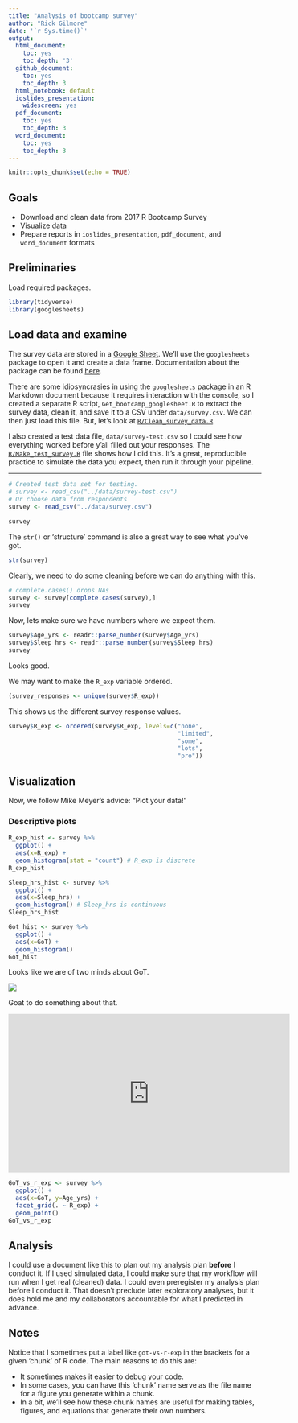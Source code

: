 ```yaml
---
title: "Analysis of bootcamp survey"
author: "Rick Gilmore"
date: '`r Sys.time()`'
output:
  html_document:
    toc: yes
    toc_depth: '3'
  github_document:
    toc: yes
    toc_depth: 3
  html_notebook: default
  ioslides_presentation:
    widescreen: yes
  pdf_document:
    toc: yes
    toc_depth: 3
  word_document:
    toc: yes
    toc_depth: 3
---
```


```r
knitr::opts_chunk$set(echo = TRUE)
```

## Goals

- Download and clean data from 2017 R Bootcamp Survey
- Visualize data
- Prepare reports in `ioslides_presentation`, `pdf_document`, and `word_document` formats

## Preliminaries

Load required packages.

```r
library(tidyverse)
library(googlesheets)
```

## Load data and examine

The survey data are stored in a [Google Sheet](https://docs.google.com/spreadsheets/d/1Ay56u6g4jyEEdlmV2NHxTLBlcjI2gHavta-Ik0kGrpg/edit#gid=896447063). We'll use the `googlesheets` package to open it and create a data frame. Documentation about the package can be found [here](https://cran.r-project.org/web/packages/googlesheets/vignettes/basic-usage.html).

There are some idiosyncrasies in using the `googlesheets` package in an R Markdown document because it requires interaction with the console, so I created a separate R script, `Get_bootcamp_googlesheet.R` to extract the survey data, clean it, and save it to a CSV under `data/survey.csv`.
We can then just load this file.
But, let's look at [`R/Clean_survey_data.R`](../R/Clean_survey_data.R).

I also created a test data file, `data/survey-test.csv` so I could see how everything worked before y'all filled out your responses.
The [`R/Make_test_survey.R`](../R/Make_test_survey.R) file shows how I did this.
It's a great, reproducible practice to simulate the data you expect, then run it through your pipeline.

---

```r
# Created test data set for testing.
# survey <- read_csv("../data/survey-test.csv")
# Or choose data from respondents
survey <- read_csv("../data/survey.csv")
```

```r
survey
```

The `str()` or 'structure' command is also a great way to see what you've got.

```r
str(survey)
```

Clearly, we need to do some cleaning before we can do anything with this.

```r
# complete.cases() drops NAs
survey <- survey[complete.cases(survey),]
survey
```

Now, lets make sure we have numbers where we expect them.

```r
survey$Age_yrs <- readr::parse_number(survey$Age_yrs)
survey$Sleep_hrs <- readr::parse_number(survey$Sleep_hrs)
survey
```

Looks good.

We may want to make the `R_exp` variable ordered.

```r
(survey_responses <- unique(survey$R_exp))
```

This shows us the different survey response values.

```r
survey$R_exp <- ordered(survey$R_exp, levels=c("none",
                                               "limited",
                                               "some",
                                               "lots",
                                               "pro"))
```

## Visualization

Now, we follow Mike Meyer's advice: "Plot your data!"

### Descriptive plots

```r
R_exp_hist <- survey %>%
  ggplot() +
  aes(x=R_exp) +
  geom_histogram(stat = "count") # R_exp is discrete
R_exp_hist
```

```r
Sleep_hrs_hist <- survey %>%
  ggplot() +
  aes(x=Sleep_hrs) +
  geom_histogram() # Sleep_hrs is continuous
Sleep_hrs_hist
```

```r
Got_hist <- survey %>%
  ggplot() +
  aes(x=GoT) +
  geom_histogram()
Got_hist
```

Looks like we are of two minds about GoT.

![](https://static.independent.co.uk/s3fs-public/styles/article_small/public/thumbnails/image/2017/03/17/08/thrones-dragon.jpg)

Goat to do something about that.

<iframe width="560" height="315" src="https://www.youtube.com/embed/X6tKZ-cg4RI" frameborder="0" allowfullscreen></iframe>

```r
GoT_vs_r_exp <- survey %>%
  ggplot() +
  aes(x=GoT, y=Age_yrs) +
  facet_grid(. ~ R_exp) +
  geom_point()
GoT_vs_r_exp
```

## Analysis

I could use a document like this to plan out my analysis plan **before** I conduct it.
If I used simulated data, I could make sure that my workflow will run when I get real (cleaned) data.
I could even preregister my analysis plan before I conduct it.
That doesn't preclude later exploratory analyses, but it does hold me and my collaborators accountable for what I predicted in advance.

## Notes

Notice that I sometimes put a label like `got-vs-r-exp` in the brackets for a given 'chunk' of R code. The main reasons to do this are:

- It sometimes makes it easier to debug your code.
- In some cases, you can have this 'chunk' name serve as the file name for a figure you generate within a chunk.
- In a bit, we'll see how these chunk names are useful for making tables, figures, and equations that generate their own numbers.
